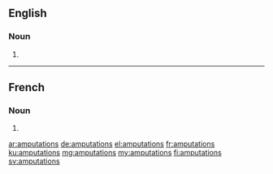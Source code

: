 ==English==

===Noun===
{{head|en|plural}}

# {{plural of|amputation|lang=en}}

----

==French==

===Noun===
{{head|fr|plural|g=f-p}}

# {{plural of|amputation|lang=fr}}

[[ar:amputations]]
[[de:amputations]]
[[el:amputations]]
[[fr:amputations]]
[[ku:amputations]]
[[mg:amputations]]
[[my:amputations]]
[[fi:amputations]]
[[sv:amputations]]